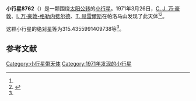 {{Infobox planet
| bgcolour = #FFFFC0
| name = 8762 Hiaticula
| symbol = 
| image = 
| caption = 
| discovery = yes
| discovery_ref = 
| discoverer = [[C._J._万·豪敦|C. J. 万·豪敦]]、[[I._万·豪敦-格勒内费尔德|I. 万·豪敦-格勒内费尔德]]、[[T._赫雷爾斯|T. 赫雷爾斯]]
| discovery_site = [[帕洛马山|帕洛马山]] 
| discovered = 1971年3月26日
| designations = yes
| mp_name = 
| named_after = 
| alt_names = 3196 T-1/ 1978 WE16 / 1980 FW5 / 1985 JA2
| mp_category = [[主带小行星|主带小行星]]
| orbit_ref = <ref name="a">[http://ssd.jpl.nasa.gov/sbdb.cgi?sstr=8762 8762 Hiaticula] {{Wayback|url=http://ssd.jpl.nasa.gov/sbdb.cgi?sstr=8762 |date=20210718095643 }}，小行星數據庫瀏覽器（JPL Small-Body Database Browser）－[[美国国家航空航天局|美国国家航空航天局]]喷气推进实验室</ref>
| epoch = 2456400.5 (2013年4月18日更新)
| aphelion = {{convert|3.160915974759164|AU|km|3|abbr=on|lk=out}}
| perihelion = {{convert|2.333958204458331|AU|km|3|abbr=on}}
| semimajor = {{convert|2.747437089608748|AU|km|3|abbr=on}}
| eccentricity = 0.150496216
| period = 1663.374587 [[日|日]]<br />4.55[[儒略年|儒略年]]
| avg_speed = 
| inclination = 1.826639652807883
| asc_node = 242.0958542560143
| mean_anomaly = 
| arg_peri = 315.4355991409738
| satellites = 
| physical_characteristics = yes
| dimensions = 
| mass = 
| density = 
| surface_grav = 
| escape_velocity = 
| sidereal_day = 
| axial_tilt = 
| pole_ecliptic_lat = 
| pole_ecliptic_lon = 
| albedo = 
| temperatures= 
| temp_name1 = 
| mean_temp_1 = 
| max_temp_1 = 
| temp_name2 = 
| max_temp_2 = 
| spectral_type = 
| abs_magnitude = 315.4355991409738
}}

'''小行星8762'''（{{lang-en|8762 Hiaticula}}）是一颗围绕[[太阳|太阳]][[公转|公转]]的[[小行星|小行星]]。1971年3月26日，[[C._J._万·豪敦|C. J. 万·豪敦]]、[[I._万·豪敦-格勒内费尔德|I. 万·豪敦-格勒内费尔德]]、[[T._赫雷爾斯|T. 赫雷爾斯]]在帕洛马山发现了此天体<ref name="a" /><ref>{{cite news|title=小行星列表|url=http://cfa-www.harvard.edu/iau/lists/NumberedMPs.txt|accessdate=2013-07-08|newspaper=哈佛大学|archive-date=2008-05-17|archive-url=https://web.archive.org/web/20080517010638/http://cfa-www.harvard.edu/iau/lists/NumberedMPs.txt|dead-url=no}}</ref>。

这颗小行星的[[绝对星等|绝对星等]]为315.4355991409738等<ref name="a" />。

==参考文献==
{{reflist}}
{{Minor Planet Number|[[小行星8761|小行星8761]]|[[小行星8763|小行星8763]]}}

{{小天体}}

[[Category:小行星带天体|Category:小行星带天体]]
[[Category:1971年发现的小行星|Category:1971年发现的小行星]]

{{asteroid-stub}}